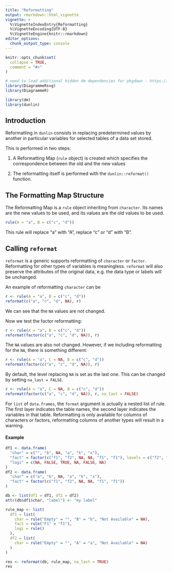 ```yaml
---
title: "Reformatting"
output: rmarkdown::html_vignette
vignette: >
  %\VignetteIndexEntry{Reformatting}
  %\VignetteEncoding{UTF-8}
  %\VignetteEngine{knitr::rmarkdown}
editor_options:
  chunk_output_type: console
---
```


```r
knitr::opts_chunk$set(
  collapse = TRUE,
  comment = "#>"
)

# need to load additional hidden dm dependencies for pkgdown - https://github.com/cynkra/dm/blob/v1.0.0/R/pkgdown.R#L17
library(DiagrammeRsvg)
library(DiagrammeR)

library(dm)
library(dunlin)
```

## Introduction

Reformatting in `dunlin` consists in replacing predetermined values by another in particular variables for selected
tables of a data set stored.

This is performed in two steps:

1. A Reformatting Map (`rule` object) is created which specifies the correspondence between the old and the new values

2. The reformatting itself is performed with the `dunlin::reformat()` function.

## The Formatting Map Structure

The Reformatting Map is a `rule` object inheriting from `character`.
Its names are the new values to be used, and its values are the old values to be used.

```r
rule(A = "a", B = c("c", "d"))
```

This rule will replace "a" with "A", replace "c" or "d" with "B".

## Calling `reformat`

`reformat` is a generic supports reformatting of `character` or `factor`. Reformatting for
other types of variables is meaningless. `reformat` will also preserve the attributes of the
original data, e.g. the data type or labels will be unchanged.

An example of reformatting `character` can be
```r
r <- rule(A = "a", B = c("c", "d"))
reformat(c("a", "c", "d", NA), r)
```

We can see that the `NA` values are not changed.

Now we test the factor reformatting:
```r
r <- rule(A = "a", B = c("c", "d"))
reformat(factor(c("a", "c", "d", NA)), r)
```

The `NA` values are also not changed.
However, if we including reformatting for the `NA`, there is something different:

```r
r <- rule(A = "a", C = NA, B = c("c", "d"))
reformat(factor(c("a", "c", "d", NA)), r)
```

By default, the level replacing `NA` is set as the last one. This can be changed by setting `na_last = FALSE`.

```r
r <- rule(A = "a", C = NA, B = c("c", "d"))
reformat(factor(c("a", "c", "d", NA)), r, na_last = FALSE)
```

For `list` of `data.frames`, the `format` argument is actually a nested list of rule.
The first layer indicates the table names, the second layer indicates the variables in that table.
Reformatting is only available for columns of characters or factors, reformatting columns of another types will result in a warning.

#### Example

```r
df1 <- data.frame(
  "char" = c("", "b", NA, "a", "k", "x"),
  "fact" = factor(c("f1", "f2", NA, NA, "f1", "f1"), levels = c("f2", "f1")),
  "logi" = c(NA, FALSE, TRUE, NA, FALSE, NA)
)
df2 <- data.frame(
  "char" = c("a", "b", NA, "a", "k", "x"),
  "fact" = factor(c("f1", "f2", NA, NA, "f1", "f1"))
)

db <- list(df1 = df1, df2 = df2)
attr(db$df1$char, "label") <- "my label"

rule_map <- list(
  df1 = list(
    char = rule("Empty" = "", "B" = "b", "Not Available" = NA),
    fact = rule("F1" = "f1"),
    logi = rule()
  ),
  df2 = list(
    char = rule("Empty" = "", "A" = "a", "Not Available" = NA)
  )
)

res <- reformat(db, rule_map, na_last = TRUE)
res
```
